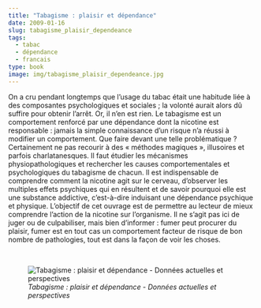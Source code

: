 ```yaml
---
title: "Tabagisme : plaisir et dépendance"
date: 2009-01-16
slug: tabagisme_plaisir_dependeance
tags:
  - tabac
  - dépendance
  - francais
type: book
image: img/tabagisme_plaisir_dependeance.jpg
---
```


On a cru pendant longtemps que l'usage du tabac était une habitude liée à des composantes psychologiques et sociales ; la volonté aurait alors dû suffire pour obtenir l'arrêt.
Or, il n'en est rien.
Le tabagisme est un comportement renforcé par une dépendance dont la nicotine est responsable : jamais la simple connaissance d'un risque n'a réussi à modifier un comportement.
Que faire devant une telle problématique ?
Certainement ne pas recourir à des « méthodes magiques », illusoires et parfois charlatanesques.
Il faut étudier les mécanismes physiopathologiques et rechercher les causes comportementales et psychologiques du tabagisme de chacun.
Il est indispensable de comprendre comment la nicotine agit sur le cerveau, d'observer les multiples effets psychiques qui en résultent et de savoir pourquoi elle est une substance addictive, c'est-à-dire induisant une dépendance psychique et physique.
L’objectif de cet ouvrage est de permettre au lecteur de mieux comprendre l’action de la nicotine sur l’organisme.
Il ne s’agit pas ici de juger ou de culpabiliser, mais bien d’informer : fumer peut procurer du plaisir, fumer est en tout cas un comportement facteur de risque de bon nombre de pathologies, tout est dans la façon de voir les choses.

<br>

![_Tabagisme : plaisir et dépendance - Données actuelles et perspectives_](img/tabagisme_plaisir_dependeance.jpg)

